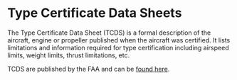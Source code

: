 

# Type Certificate Data Sheets

The Type Certificate Data Sheet (TCDS) is a formal description of the aircraft,
engine or propeller published when the aircraft was certified. It lists
limitations and information required for type certification including airspeed
limits, weight limits, thrust limitations, etc.

TCDS are published by the FAA and can be
[found here](https://rgl.faa.gov/Regulatory_and_Guidance_Library/rgMakeModel.nsf/Frameset?OpenPage).
